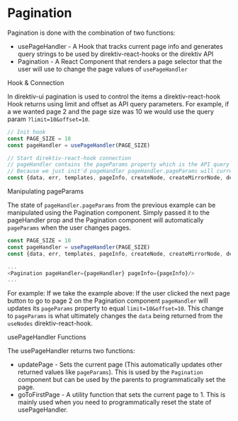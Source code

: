 
<Meta title="Systems/Pagination" />

# Pagination

Pagination is done with the combination of two functions:
* usePageHandler - A Hook that tracks current page info and generates query strings to be used by direktiv-react-hooks or the direktiv API
* Pagination - A React Component that renders a page selector that the user will use to change the page values of `usePageHandler`

<div className="subheading">Hook & Connection</div>

In direktiv-ui pagination is used to control the items a direktiv-react-hook Hook returns using limit and offset as API query parameters. For example, if a we wanted page 2 and the page size was 10 we would use the query param `?limit=10&offset=10`.

```js
// Init hook
const PAGE_SIZE = 10
const pageHandler = usePageHandler(PAGE_SIZE)

// Start direktiv-react-hook connection
// pageHandler contains the pageParams property which is the API query that we need to pass to direktiv hooks. 
// Because we just init'd pageHandler pageHandler.pageParams will currently equal `limit=10&offset=0`
const {data, err, templates, pageInfo, createNode, createMirrorNode, deleteNode, renameNode } = useNodes(Config.url, streamNodes, namespace, path, localStorage.getItem("apikey"), pageHandler.pageParams)
```

<div className="subheading">Manipulating pageParams</div>

The state of `pageHandler.pageParams` from the previous example can be manipulated using the Pagination component. Simply passed it to the pageHandler prop and the Pagination component will automatically `pageParams` when the user changes pages.

```js
const PAGE_SIZE = 10
const pageHandler = usePageHandler(PAGE_SIZE)
const {data, err, templates, pageInfo, createNode, createMirrorNode, deleteNode, renameNode } = useNodes(Config.url, streamNodes, namespace, path, localStorage.getItem("apikey"), pageHandler.pageParams)

...
<Pagination pageHandler={pageHandler} pageInfo={pageInfo}/>
...
```

For example: If we take the example above: If the user clicked the next page button to go to page 2 on the Pagination component `pageHandler` will updates its `pageParams` property to equal `limit=10&offset=10`. This change to `pageParams` is what ultimately changes the `data` being returned from the `useNodes` direktiv-react-hook.

<div className="subheading">usePageHandler Functions</div>

The usePageHandler returns two functions:
* updatePage - Sets the current page (This automatically updates other returned values like `pageParams`). This is used by the `Pagination` component but can be used by the parents to programmatically set the page.
* goToFirstPage - A utility function that sets the current page to 1. This is mainly used when you need to programmatically reset the state of usePageHandler.


